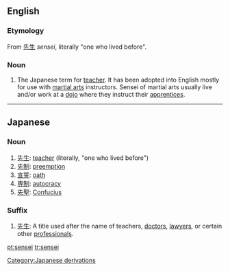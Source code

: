 ==English==

===Etymology===
From {{etyl|ja}} [[先生]] ''sensei'', literally "one who lived before".

===Noun===
{{en-noun|pl=sensei}}

# The Japanese term for [[teacher]].  It has been adopted into English mostly for use with [[martial arts]] instructors.  Sensei of martial arts usually live and/or work at a [[dojo]] where they instruct their [[apprentices]].

[[Category:Japanese derivations]]

----

==Japanese==

===Noun===
{{ja-noun|r|hira=せんせい}}

# [[先生]]: [[teacher]] (literally, "one who lived before")
# [[先制]]: [[preemption]]
# [[宣誓]]: [[oath]]
# [[専制]]: [[autocracy]]
# [[先聖]]: [[Confucius]]

===Suffix===
{{ja-pos|r|suffix|hira=せんせい}}

# [[先生]]: A title used after the name of teachers, [[doctor]]s, [[lawyer]]s, or certain other [[professional]]s.

[[pt:sensei]]
[[tr:sensei]]